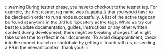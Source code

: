 :::warning
During testnet phase, you have to checkout to the testnet tag. For example, the first testnet tag name was [fn-alpha-0](https://github.com/fleek-network/lightning/releases/tag/fn-alpha-0) that you would have to be checked in order to run a node successfully. A list of the active tags can be found at anytime in the GitHub repository [active tags](https://github.com/fleek-network/lightning/tags). While we try our best to update documentation, guides, instructions or any other written content during development, there might be breaking changes that might take some time to reflect in our documents. To avoid disappointment, check into the correct branch or contribute by getting in touch with us, or sending a PR in the relevant context, thank you!
:::